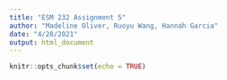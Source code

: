 ```yaml
---
title: "ESM 232 Assignment 5"
author: "Madeline Oliver, Ruoyu Wang, Hannah Garcia"
date: "4/28/2021"
output: html_document
---
```


```r
knitr::opts_chunk$set(echo = TRUE)
```

```r

```

